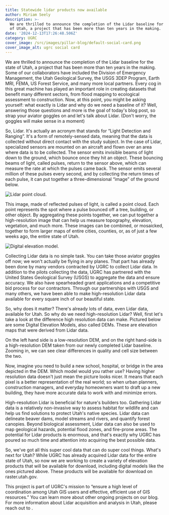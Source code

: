 ```yaml
---
title: Statewide lidar products now available
author: Miriam Seely
description: >-
  We are thrilled to announce the completion of the Lidar baseline for the state
  of Utah, a project that has been more than ten years in the making.
date: '2024-12-13T17:26:48.506Z'
category: UGRC
cover_image: /src/images/pillar-blog/default-social-card.png
cover_image_alt: ugrc social card
---
```






We are thrilled to announce the completion of the Lidar baseline for the state of Utah, a project that has been more than ten years in the making. Some of our collaborators have included the Division of Emergency Management, the Utah Geological Survey, the USGS 3DEP Program, Earth MRI, FEMA, US Forest Service, and many more local partners. Every cog in this great machine has played an important role in creating datasets that benefit many different sectors, from flood mapping to ecological assessment to construction. Now, at this point, you might be asking yourself: what exactly is Lidar and why do we need a baseline of it? Well, answering those questions and more is the goal of today's blog post, so strap your aviator goggles on and let's talk about Lidar. (Don't worry, the goggles will make sense in a moment)

So, Lidar. It's actually an acronym that stands for “Light Detection and Ranging”. It's a form of remotely-sensed data, meaning that the data is collected without direct contact with the study subject. In the case of Lidar, specialized sensors are mounted on an aircraft and flown over an area where data is to be collected. The sensor emits invisible beams of light down to the ground, which bounce once they hit an object. These bouncing beams of light, called pulses, return to the sensor above, which can measure the rate at which the pulses came back. The sensor emits several million of these pulses every second, and by collecting the return times of each pulse, it can put together a three-dimensional “image” of the ground below. 

<Image src={myImage} loading="eager" alt= "Lidar point cloud." />

This image, made of reflected pulses of light, is called a point cloud. Each point represents the spot where a pulse bounced off a tree, building, or other object. By aggregating these points together, we can put together a high-resolution image that can help us measure topography, elevation, vegetation, and much more. These images can be combined, or mosaicked, together to form larger maps of entire cities, counties, or, as of just a few weeks ago, the entire state of Utah.

<Image src={myImage2} loading="eager" alt= "Digital elevation model." />

Collecting Lidar data is no simple task. You can take those aviator goggles off now; we won't actually be flying in any planes. That part has already been done by many vendors contracted by UGRC to collect Lidar data. In addition to the pilots collecting the data, UGRC has partnered with the United States Geological Survey (USGS) to aggregate the data and ensure accuracy. We also have spearheaded grant applications and a competitive bid process for our contractors. Through our partnerships with USGS and many others, we have been able to make high-resolution Lidar data available for every square inch of our beautiful state.

So, why does it matter? There's already lots of data, even Lidar data, available for Utah. So why do we need high-resolution Lidar? Well, first let's take a look at the difference high resolution data can make. Pictured below are some Digital Elevation Models, also called DEMs. These are elevation maps that were derived from Lidar data.

On the left hand side is a low-resolution DEM, and on the right hand-side is a high-resolution DEM taken from our newly completed Lidar baseline. Zooming in, we can see clear differences in quality and cell size between the two.

Now, imagine you need to build a new school, hospital, or bridge in the area depicted in the DEM. Which model would you rather use? Having higher resolution data doesn't just mean the picture looks nicer. It means that each pixel is a better representation of the real world; so when urban planners, construction managers, and everyday homeowners want to draft up a new building, they have more accurate data to work with and minimize errors.

High-resolution Lidar is beneficial for nature's builders too. Gathering Lidar data is a relatively non-invasive way to assess habitat for wildlife and can help us find solutions to protect Utah's native species. Lidar data can delineate beaver dams, model streams and rivers, and quantify forest canopies. Beyond biological assessment, Lidar data can also be used to map geological hazards, potential flood zones, and fire-prone areas. The potential for Lidar products is enormous, and that's exactly why UGRC has poured so much time and attention into acquiring the best possible data.

So, we've got all this super cool data that can do super cool things. What's next for Utah? While UGRC has already acquired Lidar data for the entire state of Utah, so now we are working to create a variety of elevation products that will be available for download, including digital models like the ones pictured above. These products will be available for download on raster.utah.gov.

This project is part of UGRC's mission to “ensure a high level of coordination among Utah GIS users and effective, efficient use of GIS resources.” You can learn more about other ongoing projects on our blog. For more information about Lidar acquisition and analysis in Utah, please reach out to <Contacts inline subject={frontmatter.title} contactKey='elevation' />.
